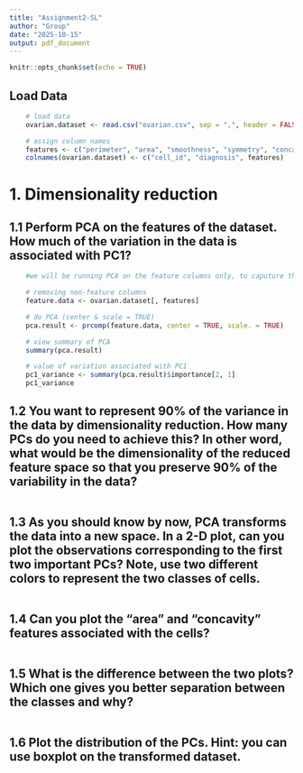 ```yaml
---
title: "Assignment2-SL"
author: "Group"
date: "2025-10-15"
output: pdf_document
---
```


```r
knitr::opts_chunk$set(echo = TRUE)
```

## Load Data

```r
    # load data
    ovarian.dataset <- read.csv("ovarian.csv", sep = ",", header = FALSE)

    # assign column names
    features <- c("perimeter", "area", "smoothness", "symmetry", "concavity", paste("protein", seq(1,25), sep=""))
    colnames(ovarian.dataset) <- c("cell_id", "diagnosis", features)
```

# 1. Dimensionality reduction

## 1.1 Perform PCA on the features of the dataset. How much of the variation in the data is associated with PC1?
```r

    #we will be running PCA on the feature columns only, to caputure the variance in the data.

    # removing non-feature columns
    feature.data <- ovarian.dataset[, features]

    # do PCA (center & scale = TRUE)
    pca.result <- prcomp(feature.data, center = TRUE, scale. = TRUE)

    # view summary of PCA
    summary(pca.result)

    # value of variation associated with PC1
    pc1_variance <- summary(pca.result)$importance[2, 1]
    pc1_variance

```

## 1.2 You want to represent 90% of the variance in the data by dimensionality reduction. How many PCs do you need to achieve this? In other word, what would be the dimensionality of the reduced feature space so that you preserve 90% of the variability in the data?
```r

```


## 1.3 As you should know by now, PCA transforms the data into a new space. In a 2-D plot, can you plot the observations corresponding to the first two important PCs? Note, use two different colors to represent the two classes of cells.
```r

```

## 1.4  Can you plot the "area" and "concavity"  features associated with the cells?
```r

```

## 1.5 What is the difference between the two plots? Which one gives you better separation between the classes and why?
```r

```

## 1.6 Plot the distribution of the PCs. Hint: you can use boxplot on the transformed dataset.
```r

```

